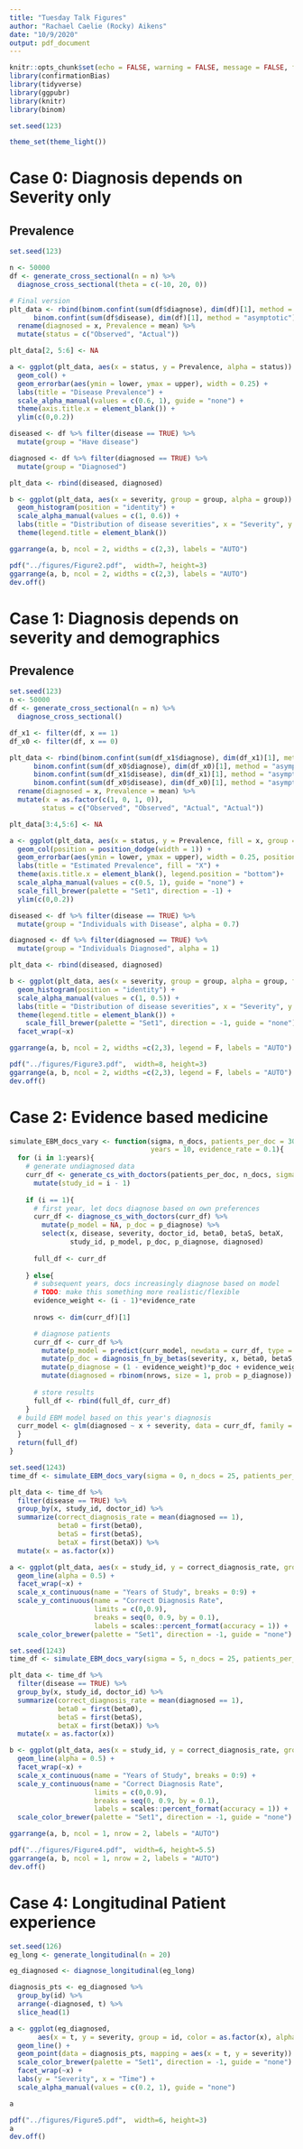 ```yaml
---
title: "Tuesday Talk Figures"
author: "Rachael Caelie (Rocky) Aikens"
date: "10/9/2020"
output: pdf_document
---
```


```r
knitr::opts_chunk$set(echo = FALSE, warning = FALSE, message = FALSE, fig.align = "center")
library(confirmationBias)
library(tidyverse)
library(ggpubr)
library(knitr)
library(binom)

set.seed(123)

theme_set(theme_light())
```

# Case 0: Diagnosis depends on Severity only


## Prevalence

```r
set.seed(123)

n <- 50000
df <- generate_cross_sectional(n = n) %>%
  diagnose_cross_sectional(theta = c(-10, 20, 0))
```


```r
# Final version
plt_data <- rbind(binom.confint(sum(df$diagnose), dim(df)[1], method = "asymptotic"), 
      binom.confint(sum(df$disease), dim(df)[1], method = "asymptotic")) %>%
  rename(diagnosed = x, Prevalence = mean) %>%
  mutate(status = c("Observed", "Actual"))

plt_data[2, 5:6] <- NA

a <- ggplot(plt_data, aes(x = status, y = Prevalence, alpha = status)) +
  geom_col() +
  geom_errorbar(aes(ymin = lower, ymax = upper), width = 0.25) +
  labs(title = "Disease Prevalence") +
  scale_alpha_manual(values = c(0.6, 1), guide = "none") + 
  theme(axis.title.x = element_blank()) +
  ylim(c(0,0.2))

diseased <- df %>% filter(disease == TRUE) %>%
  mutate(group = "Have disease")

diagnosed <- df %>% filter(diagnosed == TRUE) %>%
  mutate(group = "Diagnosed")

plt_data <- rbind(diseased, diagnosed)

b <- ggplot(plt_data, aes(x = severity, group = group, alpha = group)) +
  geom_histogram(position = "identity") +
  scale_alpha_manual(values = c(1, 0.6)) +
  labs(title = "Distribution of disease severities", x = "Severity", y = "Number of individuals") +
  theme(legend.title = element_blank())

ggarrange(a, b, ncol = 2, widths = c(2,3), labels = "AUTO")
```

```r
pdf("../figures/Figure2.pdf",  width=7, height=3)
ggarrange(a, b, ncol = 2, widths = c(2,3), labels = "AUTO")
dev.off()
```
# Case 1: Diagnosis depends on severity and demographics

## Prevalence

```r
set.seed(123)
n <- 50000
df <- generate_cross_sectional(n = n) %>%
  diagnose_cross_sectional()
```

```r
df_x1 <- filter(df, x == 1)
df_x0 <- filter(df, x == 0)

plt_data <- rbind(binom.confint(sum(df_x1$diagnose), dim(df_x1)[1], method = "asymptotic"), 
      binom.confint(sum(df_x0$diagnose), dim(df_x0)[1], method = "asymptotic"),
      binom.confint(sum(df_x1$disease), dim(df_x1)[1], method = "asymptotic"),
      binom.confint(sum(df_x0$disease), dim(df_x0)[1], method = "asymptotic")) %>%
  rename(diagnosed = x, Prevalence = mean) %>%
  mutate(x = as.factor(c(1, 0, 1, 0)),
        status = c("Observed", "Observed", "Actual", "Actual")) 

plt_data[3:4,5:6] <- NA

a <- ggplot(plt_data, aes(x = status, y = Prevalence, fill = x, group = x, alpha = status)) +
  geom_col(position = position_dodge(width = 1)) +
  geom_errorbar(aes(ymin = lower, ymax = upper), width = 0.25, position = position_dodge(width = 1)) +
  labs(title = "Estimated Prevalence", fill = "X") +
  theme(axis.title.x = element_blank(), legend.position = "bottom")+
  scale_alpha_manual(values = c(0.5, 1), guide = "none") + 
  scale_fill_brewer(palette = "Set1", direction = -1) +
  ylim(c(0,0.2))
```


```r
diseased <- df %>% filter(disease == TRUE) %>%
  mutate(group = "Individuals with Disease", alpha = 0.7)

diagnosed <- df %>% filter(diagnosed == TRUE) %>%
  mutate(group = "Individuals Diagnosed", alpha = 1)

plt_data <- rbind(diseased, diagnosed)

b <- ggplot(plt_data, aes(x = severity, group = group, alpha = group, fill = x)) +
  geom_histogram(position = "identity") +
  scale_alpha_manual(values = c(1, 0.5)) +
  labs(title = "Distribution of disease severities", x = "Severity", y = "Number of individuals") +
  theme(legend.title = element_blank()) +
    scale_fill_brewer(palette = "Set1", direction = -1, guide = "none") +
  facet_wrap(~x)

ggarrange(a, b, ncol = 2, widths =c(2,3), legend = F, labels = "AUTO")
```

```r
pdf("../figures/Figure3.pdf",  width=8, height=3)
ggarrange(a, b, ncol = 2, widths =c(2,3), legend = F, labels = "AUTO")
dev.off()
```

# Case 2: Evidence based medicine

```r
simulate_EBM_docs_vary <- function(sigma, n_docs, patients_per_doc = 300,
                                   years = 10, evidence_rate = 0.1){
  for (i in 1:years){
    # generate undiagnosed data
    curr_df <- generate_cs_with_doctors(patients_per_doc, n_docs, sigma = sigma) %>%
      mutate(study_id = i - 1)
  
    if (i == 1){
      # first year, let docs diagnose based on own preferences
      curr_df <- diagnose_cs_with_doctors(curr_df) %>%
        mutate(p_model = NA, p_doc = p_diagnose) %>%
        select(x, disease, severity, doctor_id, beta0, betaS, betaX,
               study_id, p_model, p_doc, p_diagnose, diagnosed)
      
      full_df <- curr_df
      
    } else{
      # subsequent years, docs increasingly diagnose based on model
      # TODO: make this something more realistic/flexible
      evidence_weight <- (i - 1)*evidence_rate
      
      nrows <- dim(curr_df)[1]

      # diagnose patients
      curr_df <- curr_df %>%
        mutate(p_model = predict(curr_model, newdata = curr_df, type = "response")) %>%
        mutate(p_doc = diagnosis_fn_by_betas(severity, x, beta0, betaS, betaX)) %>%
        mutate(p_diagnose = (1 - evidence_weight)*p_doc + evidence_weight*p_model) %>%
        mutate(diagnosed = rbinom(nrows, size = 1, prob = p_diagnose))
      
      # store results
      full_df <- rbind(full_df, curr_df)
    }
  # build EBM model based on this year's diagnosis
  curr_model <- glm(diagnosed ~ x + severity, data = curr_df, family = "binomial")
  }
  return(full_df)
}
```


```r
set.seed(1243)
time_df <- simulate_EBM_docs_vary(sigma = 0, n_docs = 25, patients_per_doc = 700, years = 10)
```

```r
plt_data <- time_df %>%
  filter(disease == TRUE) %>%
  group_by(x, study_id, doctor_id) %>%
  summarize(correct_diagnosis_rate = mean(diagnosed == 1),
            beta0 = first(beta0), 
            betaS = first(betaS),
            betaX = first(betaX)) %>%
  mutate(x = as.factor(x))

a <- ggplot(plt_data, aes(x = study_id, y = correct_diagnosis_rate, group = doctor_id, color = x)) +
  geom_line(alpha = 0.5) +
  facet_wrap(~x) + 
  scale_x_continuous(name = "Years of Study", breaks = 0:9) +
  scale_y_continuous(name = "Correct Diagnosis Rate",
                     limits = c(0,0.9),
                     breaks = seq(0, 0.9, by = 0.1),
                     labels = scales::percent_format(accuracy = 1)) +
  scale_color_brewer(palette = "Set1", direction = -1, guide = "none")
```

```r
set.seed(1243)
time_df <- simulate_EBM_docs_vary(sigma = 5, n_docs = 25, patients_per_doc = 700, years = 10)
```

```r
plt_data <- time_df %>%
  filter(disease == TRUE) %>%
  group_by(x, study_id, doctor_id) %>%
  summarize(correct_diagnosis_rate = mean(diagnosed == 1),
            beta0 = first(beta0), 
            betaS = first(betaS),
            betaX = first(betaX)) %>%
  mutate(x = as.factor(x))

b <- ggplot(plt_data, aes(x = study_id, y = correct_diagnosis_rate, group = doctor_id, color = x)) +
  geom_line(alpha = 0.5) +
  facet_wrap(~x) + 
  scale_x_continuous(name = "Years of Study", breaks = 0:9) +
  scale_y_continuous(name = "Correct Diagnosis Rate",
                     limits = c(0,0.9),
                     breaks = seq(0, 0.9, by = 0.1),
                     labels = scales::percent_format(accuracy = 1)) +
  scale_color_brewer(palette = "Set1", direction = -1, guide = "none")

ggarrange(a, b, ncol = 1, nrow = 2, labels = "AUTO")
```


```r
pdf("../figures/Figure4.pdf",  width=6, height=5.5)
ggarrange(a, b, ncol = 1, nrow = 2, labels = "AUTO")
dev.off()
```


# Case 4: Longitudinal Patient experience

```r
set.seed(126)
eg_long <- generate_longitudinal(n = 20)
```

```r
eg_diagnosed <- diagnose_longitudinal(eg_long)

diagnosis_pts <- eg_diagnosed %>%
  group_by(id) %>%
  arrange(-diagnosed, t) %>%
  slice_head(1)
```


```r
a <- ggplot(eg_diagnosed,
       aes(x = t, y = severity, group = id, color = as.factor(x), alpha = diagnosed)) +
  geom_line() +
  geom_point(data = diagnosis_pts, mapping = aes(x = t, y = severity)) +
  scale_color_brewer(palette = "Set1", direction = -1, guide = "none") +
  facet_wrap(~x) +
  labs(y = "Severity", x = "Time") +
  scale_alpha_manual(values = c(0.2, 1), guide = "none")

a
```

```r
pdf("../figures/Figure5.pdf",  width=6, height=3)
a
dev.off()
```


